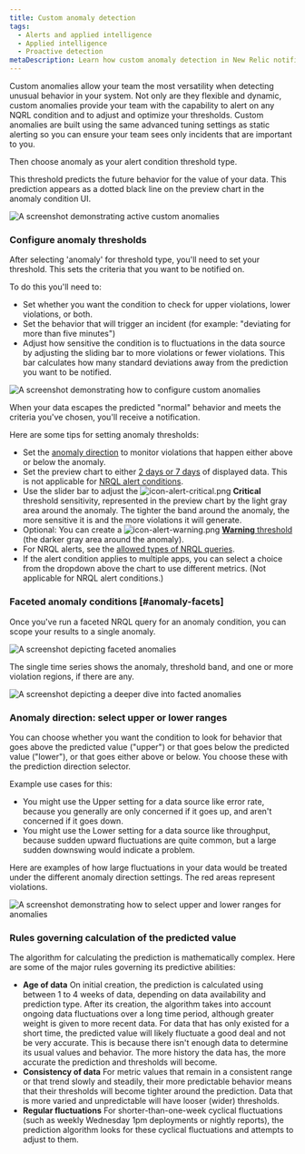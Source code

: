 ```yaml
---
title: Custom anomaly detection
tags:
  - Alerts and applied intelligence
  - Applied intelligence
  - Proactive detection
metaDescription: Learn how custom anomaly detection in New Relic notifies you of unusual app behavior. 
---
```









Custom anomalies allow your team the most versatility when detecting unusual behavior in your system. Not only are they flexible and dynamic, custom anomalies provide your team with the capability to alert on any NQRL condition and to adjust and optimize your thresholds. Custom anomalies are built using the same advanced tuning settings as static alerting so you can ensure your team sees only incidents that are important to you. 


Then choose anomaly as your alert condition threshold type.

This threshold predicts the future behavior for the value of your data. This prediction appears as a dotted black line on the preview chart in the anomaly condition UI. 

<img
  title="How custom anomalies work"
  alt="A screenshot demonstrating active custom anomalies"
  src={alertsHowCustomAnomaliesWork}
/>

### Configure anomaly thresholds

After selecting 'anomaly' for threshold type, you'll need to set your threshold. This sets the criteria that you want to be notified on. 

To do this you'll need to:
* Set whether you want the condition to check for upper violations, lower violations, or both.
* Set the behavior that will trigger an incident (for example: "deviating for more than five minutes") 
* Adjust how sensitive the condition is to fluctuations in the data source by adjusting the sliding bar to more violations or fewer violations. This bar calculates how many standard deviations away from the prediction you want to be notified.

<img
  title="Custom anomaly configuration"
  alt="A screenshot demonstrating how to configure custom anomalies"
  src={alertsConfigureYourAnomalyThresholds}
/>

When your data escapes the predicted "normal" behavior and meets the criteria you've chosen, you'll receive a notification.

Here are some tips for setting anomaly thresholds:

* Set the [anomaly direction](#upper-lower) to monitor violations that happen either above or below the anomaly.
* Set the preview chart to either [2 days or 7 days](#days) of displayed data. This is not applicable for [NRQL alert conditions](/docs/alerts/new-relic-alerts/defining-conditions/create-alert-conditions-nrql-queries).
* Use the slider bar to adjust the <img title="Alerts v3: Critical alert icon" alt="icon-alert-critical.png" src={iconAlertCritical}/> **Critical** threshold sensitivity, represented in the preview chart by the light gray area around the anomaly. The tighter the band around the anomaly, the more sensitive it is and the more violations it will generate.
* Optional: You can create a <img title="Alerts v3: Warning alert icon" alt="icon-alert-warning.png" src={iconAlertWarning}/> [**Warning** threshold](/docs/alerts/new-relic-alerts/defining-conditions/set-thresholds-alert-condition#threshold-levels) (the darker gray area around the anomaly).
* For NRQL alerts, see the [allowed types of NRQL queries](/docs/alerts/new-relic-alerts/defining-conditions/create-alert-conditions-nrql-queries#threshold-types).
* If the alert condition applies to multiple apps, you can select a choice from the dropdown above the chart to use different metrics. (Not applicable for NRQL alert conditions.)

### Faceted anomaly conditions [#anomaly-facets]

Once you've run a faceted NRQL query for an anomaly condition, you can scope your results to a single anomaly.

<img
  title="Faceted anomalies"
  alt="A screenshot depicting faceted anomalies"
  src={alertsFacetedAnomalies}
/>

The single time series shows the anomaly, threshold band, and one or more violation regions, if there are any.

<img
  title="Configured faceted anomalies"
  alt="A screenshot depicting a deeper dive into facted anomalies "
  src={alertsFacetedAnomaliesTwo}
/>

### Anomaly direction: select upper or lower ranges

You can choose whether you want the condition to look for behavior that goes above the predicted value ("upper") or that goes below the predicted value ("lower"), or that goes either above or below. You choose these with the prediction direction selector.

Example use cases for this:
* You might use the Upper setting for a data source like error rate, because you generally are only concerned if it goes up, and aren't concerned if it goes down.
* You might use the Lower setting for a data source like throughput, because sudden upward fluctuations are quite common, but a large sudden downswing would indicate a problem.

Here are examples of how large fluctuations in your data would be treated under the different anomaly direction settings. The red areas represent violations.

<img
  title="A screenshot of anomaly details in the New Relic UI"
  alt="A screenshot demonstrating how to select upper and lower ranges for anomalies"
  src={alertsAnomaliesSetUpperandLowerRanges}
/>

### Rules governing calculation of the predicted value

The algorithm for calculating the prediction is mathematically complex. Here are some of the major rules governing its predictive abilities:

* **Age of data** On initial creation, the prediction is calculated using between 1 to 4 weeks of data, depending on data availability and  prediction type. After its creation, the algorithm takes into account ongoing data fluctuations over a long time period, although greater weight is given to more recent data. For data that has only existed for a short time, the predicted value will likely fluctuate a good deal and not be very accurate. This is because there isn't enough data to determine its usual values and behavior. The more history the data has, the more accurate the  prediction and thresholds will become.
* **Consistency of data** For metric values that remain in a consistent range or that trend slowly and steadily, their more predictable behavior means that their thresholds will become tighter around the prediction. Data that is more varied and unpredictable will have looser (wider) thresholds.
* **Regular fluctuations** For shorter-than-one-week cyclical fluctuations (such as weekly Wednesday 1pm deployments or nightly reports), the prediction algorithm looks for these cyclical fluctuations and attempts to adjust to them.
